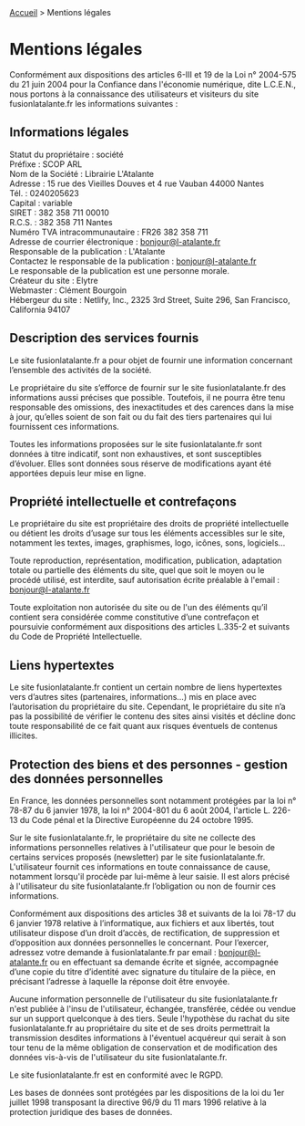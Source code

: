<div className="legal-page">
  <nav className="breadcrumbs">
    <a href="/">Accueil</a> > <span className="current">Mentions légales</span>
  </nav>


  <div className="page-block">
    <h1 class="page-title">Mentions légales</h1>

Conformément aux dispositions des articles 6-III et 19 de la Loi
n° 2004-575 du 21 juin 2004 pour la Confiance dans l'économie numérique,
dite L.C.E.N., nous portons à la connaissance des utilisateurs et
visiteurs du site fusionlatalante.fr les informations suivantes :

## Informations légales

Statut du propriétaire : société  
Préfixe : SCOP ARL  
Nom de la Société : Librairie L'Atalante  
Adresse : 15 rue des Vieilles Douves et 4 rue Vauban 44000 Nantes  
Tél. : 0240205623  
Capital : variable  
SIRET : 382 358 711 00010  
R.C.S. : 382 358 711 Nantes  
Numéro TVA intracommunautaire : FR26 382 358 711  
Adresse de courrier électronique : bonjour@l-atalante.fr  
Responsable de la publication : L'Atalante  
Contactez le responsable de la publication : bonjour@l-atalante.fr  
Le responsable de la publication est une personne morale.  
Créateur du site : Elytre  
Webmaster : Clément Bourgoin  
Hébergeur du site : Netlify, Inc., 2325 3rd Street, Suite 296,
San Francisco, California 94107

## Description des services fournis

Le site fusionlatalante.fr a pour objet de fournir une information concernant l’ensemble des
activités de la société.

Le propriétaire du site s’efforce de fournir sur le site fusionlatalante.fr des informations
aussi précises que possible. Toutefois, il ne pourra être tenu responsable des
omissions, des inexactitudes et des carences dans la mise à jour, qu’elles
soient de son fait ou du fait des tiers partenaires qui lui fournissent ces
informations.

Toutes les informations proposées sur le site fusionlatalante.fr sont données à titre
indicatif, sont non exhaustives, et sont susceptibles d’évoluer. Elles sont
données sous réserve de modifications ayant été apportées depuis leur mise en
ligne.

## Propriété intellectuelle et contrefaçons

Le propriétaire du site est propriétaire des droits de propriété intellectuelle
ou détient les droits d’usage sur tous les éléments accessibles sur le site,
notamment les textes, images, graphismes, logo, icônes, sons, logiciels…

Toute reproduction, représentation, modification, publication, adaptation totale
ou partielle des éléments du site, quel que soit le moyen ou le procédé utilisé,
est interdite, sauf autorisation écrite préalable à l'email :
bonjour@l-atalante.fr

Toute exploitation non autorisée du site ou de l'un des éléments qu’il contient
sera considérée comme constitutive d’une contrefaçon et poursuivie conformément
aux dispositions des articles L.335-2 et suivants du Code de Propriété
Intellectuelle.

## Liens hypertextes

Le site fusionlatalante.fr contient un certain nombre de liens hypertextes vers
d’autres sites (partenaires, informations…) mis en place avec l’autorisation du
propriétaire du site.
Cependant, le propriétaire du site n’a pas la possibilité de vérifier le contenu
des sites ainsi visités et décline donc toute responsabilité de ce fait quant
aux risques éventuels de contenus illicites.

## Protection des biens et des personnes - gestion des données personnelles

En France, les données personnelles sont notamment protégées par la loi n° 78-87
du 6 janvier 1978, la loi n° 2004-801 du 6 août 2004, l'article L. 226-13 du
Code pénal et la Directive Européenne du 24 octobre 1995.

Sur le site fusionlatalante.fr, le propriétaire du site ne collecte des informations
personnelles relatives à l'utilisateur que pour le besoin de certains services
proposés (newsletter) par le site fusionlatalante.fr. L'utilisateur fournit ces
informations en toute connaissance de cause, notamment lorsqu'il procède par
lui-même à leur saisie. Il est alors précisé à l'utilisateur du site fusionlatalante.fr
l’obligation ou non de fournir ces informations.

Conformément aux dispositions des articles 38 et suivants de la loi 78-17 du 6
janvier 1978 relative à l’informatique, aux fichiers et aux libertés, tout
utilisateur dispose d’un droit d’accès, de rectification, de suppression et
d’opposition aux données personnelles le concernant. Pour l’exercer, adressez
votre demande à fusionlatalante.fr par email : bonjour@l-atalante.fr ou en effectuant
sa demande écrite et signée, accompagnée d’une copie du titre d’identité avec
signature du titulaire de la pièce, en précisant l’adresse à laquelle la réponse
doit être envoyée.

Aucune information personnelle de l'utilisateur du site fusionlatalante.fr n'est
publiée à l'insu de l'utilisateur, échangée, transférée, cédée ou vendue sur un
support quelconque à des tiers. Seule l'hypothèse du rachat du site fusionlatalante.fr
au propriétaire du site et de ses droits permettrait la transmission desdites
informations à l'éventuel acquéreur qui serait à son tour tenu de la même
obligation de conservation et de modification des données vis-à-vis de
l'utilisateur du site fusionlatalante.fr.

Le site fusionlatalante.fr est en conformité avec le RGPD.

Les bases de données sont protégées par les dispositions de la loi du 1er
juillet 1998 transposant la directive 96/9 du 11 mars 1996 relative à la
protection juridique des bases de données.

  </div>
</div>

